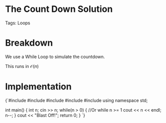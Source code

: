 


<Sidebar moduleId={moduleId} /> 

# The Count Down Solution

Tags: Loops

# Breakdown

We use a While Loop to simulate the countdown. 

This runs in $\mathcal{O}(n)$

# Implementation

<div style={{ transform: 'translateX(150px)' }}>
  <SyntaxHighlighter language="cpp" style={okaidia}>
{`#include <cmath>
#include <cstdio>
#include <vector>
#include <iostream>
#include <algorithm>
using namespace std;


int main() {
    int n; cin >> n; 
    while(n > 0) { //Or while n >= 1
        cout << n << endl; 
        n--;
    }
    cout << "Blast Off!"; 
    return 0;
}
`}
  </SyntaxHighlighter>
</div>
